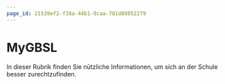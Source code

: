 ```yaml
---
page_id: 21539ef2-f38a-44b1-9caa-781d89852279
---
```


# MyGBSL
In dieser Rubrik finden Sie nützliche Informationen, um sich an der Schule besser zurechtzufinden.